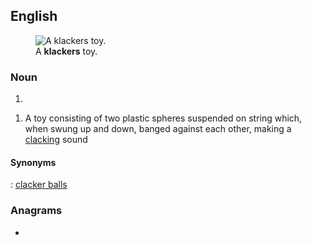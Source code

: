 ==English==
{{wikipedia}}
[[File:Kliklak_02.jpg|thumb|A '''klackers''' toy.]]

===Noun===
{{head|en|noun plural form}}

# {{plural of|clacker|lang=en}}

{{en-plural noun}}

# A toy consisting of two plastic spheres suspended on string which, when swung up and down, banged against each other, making a [[clack]]ing sound

====Synonyms====
{{sense|toy}} : [[clacker balls]]

===Anagrams===
* {{anagrams|en|a=acceklrs|cacklers|crackles}}